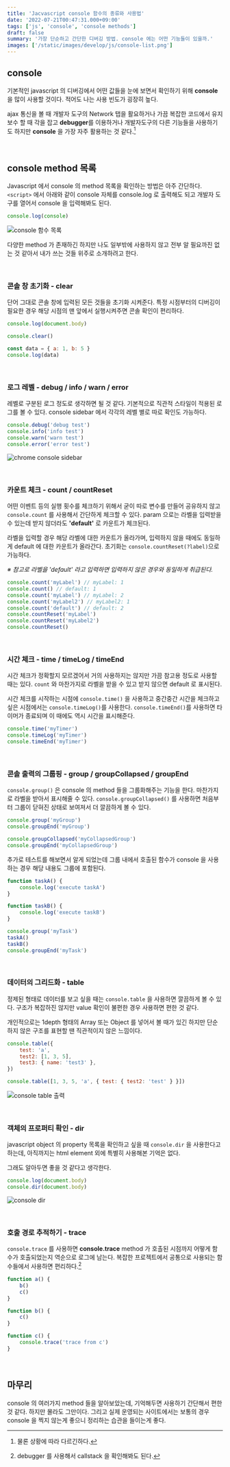 ```yaml
---
title: 'Jacvascript console 함수의 종류와 사용법'
date: '2022-07-21T00:47:31.000+09:00'
tags: ['js', 'console', 'console methods']
draft: false
summary: '가장 단순하고 간단한 디버깅 방법. console 에는 어떤 기능들이 있을까.'
images: ['/static/images/develop/js/console-list.png']
---
```


<TOCInline toc={props.toc} exclude="Overview" />

## console

기본적인 javascript 의 디버깅에서 어떤 값들을 눈에 보면서 확인하기 위해 **console**을 많이 사용할 것이다. 적어도 나는 사용 빈도가 굉장히 높다.

ajax 통신을 볼 때 개발자 도구의 Network 탭을 활요하거나
가끔 복잡한 코드에서 유지보수 할 때 각을 잡고 **debugger**를 이용하거나 개발자도구의 다른 기능들을 사용하기도 하지만
**console** 을 가장 자주 활용하는 것 같다.[^1]

[^1]: 물론 상황에 따라 다르긴하다.

<br />

## console method 목록

Javascript 에서 console 의 method 목록을 확인하는 방법은 아주 간단하다.
`<script>` 에서 아래와 같이 console 자체를 console.log 로 출력해도 되고 개발자 도구를 열어서 console 을 입력해봐도 된다.

```javascript
console.log(console)
```

![console 함수 목록](/static/images/develop/js/console-list.png)

다양한 method 가 존재하긴 하지만 나도 일부밖에 사용하지 않고 전부 알 필요까진 없는 것 같아서 내가 쓰는 것들 위주로 소개하려고 한다.

<br />

### 콘솔 창 초기화 - clear

단어 그대로 콘솔 창에 입력된 모든 것들을 초기화 시켜준다. 특정 시점부터의 디버깅이 필요한 경우 해당 시점의 맨 앞에서 실행시켜주면 콘솔 확인이 편리하다.

```javascript
console.log(document.body)

console.clear()

const data = { a: 1, b: 5 }
console.log(data)
```

<br />

### 로그 레벨 - debug / info / warn / error

레벨로 구분된 로그 정도로 생각하면 될 것 같다. 기본적으로 직관적 스타일이 적용된 로그를 볼 수 있다.
console sidebar 에서 각각의 레벨 별로 따로 확인도 가능하다.

```javascript
console.debug('debug test')
console.info('info test')
console.warn('warn test')
console.error('error test')
```

![chrome console sidebar](/static/images/develop/js/console-sidebar.png)

<br />

### 카운트 체크 - count / countReset

어떤 이벤트 등의 실행 횟수를 체크하기 위해서 굳이 따로 변수를 만들어 공유하지 않고 `console.count` 를 사용해서 간단하게 체크할 수 있다.
param 으로는 라벨을 입력받을 수 있는데 받지 않더라도 **'default'** 로 카운트가 체크된다.

라벨을 입력할 경우 해당 라벨에 대한 카운트가 올라가며, 입력하지 않을 때에도 동일하게 default 에 대한 카운트가 올라간다.
초기화는 `console.countReset(?label)`으로 가능하다.

_※ 참고로 라벨을 'default' 라고 입력하면 입력하지 않은 경우와 동일하게 취급된다._

```javascript
console.count('myLabel') // myLabel: 1
console.count() // default: 1
console.count('myLabel') // myLabel: 2
console.count('myLabel2') // myLabel2: 1
console.count('default') // default: 2
console.countReset('myLabel')
console.countReset('myLabel2')
console.countReset()
```

<br />

### 시간 체크 - time / timeLog / timeEnd

시간 체크가 정확할지 모르겠어서 거의 사용하지는 않지만 가끔 참고용 정도로 사용할 때는 있다.
`count` 와 마찬가지로 라벨을 받을 수 있고 받지 않으면 default 로 표시된다.

시간 체크를 시작하는 시점에 `console.time()` 을 사용하고 중간중간 시간을 체크하고 싶은 시점에서는 `console.timeLog()`를 사용한다.
`console.timeEnd()`를 사용하면 타이머가 종료되며 이 때에도 역시 시간을 표시해준다.

```javascript
console.time('myTimer')
console.timeLog('myTimer')
console.timeEnd('myTimer')
```

<br />

### 콘솔 출력의 그룹핑 - group / groupCollapsed / groupEnd

`console.group()` 은 console 의 method 들을 그룹화해주는 기능을 한다. 마찬가지로 라벨을 받아서 표시해줄 수 있다.
`console.groupCollapsed()` 를 사용하면 처음부터 그룹이 닫혀진 상태로 보여져서 더 깔끔하게 볼 수 있다.

```javascript
console.group('myGroup')
console.groupEnd('myGroup')

console.groupCollapsed('myCollapsedGroup')
console.groupEnd('myCollapsedGroup')
```

추가로 테스트를 해보면서 알게 되었는데 그룹 내에서 호출된 함수가 console 을 사용하는 경우 해당 내용도 그룹에 포함된다.

```javascript
function taskA() {
    console.log('execute taskA')
}

function taskB() {
    console.log('execute taskB')
}

console.group('myTask')
taskA()
taskB()
console.groupEnd('myTask')
```

<br />

### 데이터의 그리드화 - table

정제된 형태로 데이터를 보고 싶을 때는 `console.table` 을 사용하면 깔끔하게 볼 수 있다.
구조가 복잡하진 않지만 value 확인이 불편한 경우 사용하면 편한 것 같다.

개인적으로는 1depth 형태의 Array 또는 Object 를 넣어서 볼 때가 있긴 하지만 단순하지 않은 구조를 표현할 땐 직관적이지 않은 느낌이다.

```javascript
console.table({
    test: 'a',
    test2: [1, 3, 5],
    test3: { name: 'test3' },
})

console.table([1, 3, 5, 'a', { test: { test2: 'test' } }])
```

![console table 출력](/static/images/develop/js/console-table.png)

<br />

### 객체의 프로퍼티 확인 - dir

javascript object 의 property 목록을 확인하고 싶을 때 `console.dir` 을 사용한다고 하는데,
아직까지는 html element 외에 특별히 사용해본 기억은 없다.

그래도 알아두면 좋을 것 같다고 생각한다.

```javascript
console.log(document.body)
console.dir(document.body)
```

![console dir](/static/images/develop/js/console-dir.png)

<br />

### 호출 경로 추적하기 - trace

`console.trace` 를 사용하면 **console.trace** method 가 호촐된 시점까지 어떻게 함수가 호출되었는지 역순으로 로그에 남는다.
복잡한 프로젝트에서 공통으로 사용되는 함수들에서 사용하면 편리하다.[^2]

[^2]: debugger 를 사용해서 callstack 을 확인해봐도 된다.

```javascript
function a() {
    b()
    c()
}

function b() {
    c()
}

function c() {
    console.trace('trace from c')
}
```

<br />

## 마무리

console 의 여러가지 method 들을 알아보았는데, 기억해두면 사용하기 간단해서 편한 것 같다.
하지만 몰라도 그만이다. 그리고 실제 운영되는 사이트에서는 보통의 경우 console 을 찍지 않는게 좋으니 정리하는 습관을 들이는게 좋다.
